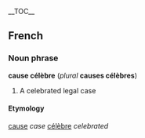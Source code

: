 {{wikipedia}}
__TOC__
== French ==
=== Noun phrase ===
'''cause célèbre''' (''plural'' '''causes célèbres''')
# A celebrated legal case
==== Etymology ====
[[cause]] ''case'' [[célèbre]] ''celebrated''